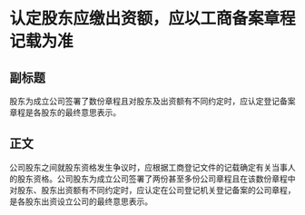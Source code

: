 # 认定股东应缴出资额，应以工商备案章程记载为准
## 副标题
股东为成立公司签署了数份章程且对股东及出资额有不同约定时，应认定登记备案章程是各股东的最终意思表示。
## 正文
公司股东之间就股东资格发生争议时，应根据工商登记文件的记载确定有关当事人的股东资格。公司股东为成立公司签署了两份甚至多份公司章程且在该数份章程中对股东、股东出资额有不同约定时，应认定在公司登记机关登记备案的公司章程，是各股东出资设立公司的最终意思表示。